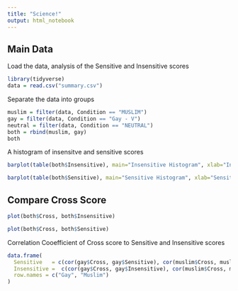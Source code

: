 ```yaml
---
title: "Science!"
output: html_notebook
---
```



## Main Data

Load the data, analysis of the Sensitive and Insensitive scores

```r
library(tidyverse)
data = read.csv("summary.csv")
```


Separate the data into groups

```r
muslim = filter(data, Condition == "MUSLIM")
gay = filter(data, Condition == "Gay - V")
neutral = filter(data, Condition == "NEUTRAL")
both = rbind(muslim, gay)
both
```

A histogram of insensitve and sensitive scores

```r
barplot(table(both$Insensitive), main="Insensitive Histogram", xlab="Insensitive Score")
```

```r
barplot(table(both$Sensitive), main="Sensitive Histogram", xlab="Sensitive Score")
```


## Compare Cross Score


```r
plot(both$Cross, both$Insensitive)
```

```r
plot(both$Cross, both$Sensitive)
```

Correlation Cooefficient of Cross score to Sensitive and Insensitive scores

```r
data.frame(
  Sensitive   = c(cor(gay$Cross, gay$Sensitive), cor(muslim$Cross, muslim$Sensitive)),
  Insensitive =  c(cor(gay$Cross, gay$Insensitive), cor(muslim$Cross, muslim$Insensitive)),
  row.names = c("Gay", "Muslim")
)
```














